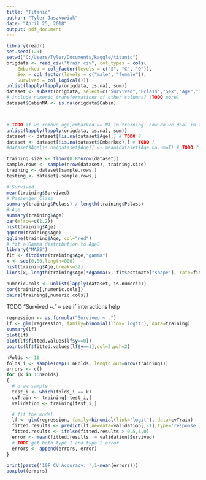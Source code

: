 ```yaml
---
title: "Titanic"
author: "Tyler Jaszkowiak"
date: "April 25, 2018"
output: pdf_document
---
```



```r
library(readr)
set.seed(123)
setwd("C:/Users/Tyler/Documents/kaggle/titanic")
origdata <- read_csv("train.csv", col_types = cols(
    Embarked = col_factor(levels = c("S", "C", "Q")),
    Sex = col_factor(levels = c("male", "female")),
    Survived = col_logical()))
unlist(lapply(lapply(origdata, is.na), sum))
dataset <- subset(origdata, select=c("Survived","Pclass","Sex","Age","SibSp","Parch","Fare","Embarked"))
# include numeric transformations of other columns? (TODO more)
dataset$CabinNA <- is.na(origdata$Cabin)



# TODO if we remove age,embarked == NA in training: how do we deal in testing? in final submission?
unlist(lapply(lapply(origdata, is.na), sum))
dataset <- dataset[!is.na(dataset$Age),] # TODO ?
dataset <- dataset[!is.na(dataset$Embarked),] # TODO ?
#dataset$Age[is.na(dataset$Age)] <- mean(dataset$Age,na.rm=T) # TODO ?
```

```r
training.size <- floor(0.8*nrow(dataset))
sample.rows <- sample(nrow(dataset), training.size)
training <- dataset[sample.rows,]
testing <- dataset[-sample.rows,]
```


```r
# Survived
mean(training$Survived)
# Passenger Class
summary(training$Pclass) / length(training$Pclass)
# Age
summary(training$Age)
par(mfrow=c(1,2))
hist(training$Age)
qqnorm(training$Age)
qqline(training$Age, col="red")
# fit a Gamma distribution to Age?
library("MASS")
fit <- fitdistr(training$Age,"gamma")
x <- seq(0,80,length=800)
hist(training$Age,breaks=32)
lines(x, length(training$Age)*dgamma(x, fit$estimate["shape"], rate=fit$estimate["rate"]), col=2, lty=2)
```


```r
numeric.cols <- unlist(lapply(dataset, is.numeric))
cor(training[,numeric.cols])
pairs(training[,numeric.cols])
```

TODO "Survived ~." -- see if interactions help
```r
regression <- as.formula("Survived ~ .")
lf <- glm(regression, family=binomial(link='logit'), data=training)
summary(lf)
plot(lf)
plot(lf$fitted.values[lf$y==0])
points(lf$fitted.values[lf$y==1],col=2,pch=2)
```

```r
nFolds <- 10
folds_i <- sample(rep(1:nFolds, length.out=nrow(training)))
errors <- c()
for (k in 1:nFolds)
{
  # draw sample
  test_i <- which(folds_i == k)
  cvTrain <- training[-test_i,]
  validation <- training[test_i,]

  # fit the model
  lf <- glm(regression, family=binomial(link='logit'), data=cvTrain)
  fitted.results <- predict(lf,newdata=validation[,-1],type='response')
  fitted.results <- ifelse(fitted.results > 0.5,1,0)
  error <- mean(fitted.results != validation$Survived)
  # TODO get both type 1 and type 2 error
  errors <- append(errors, error)
}

print(paste('10F CV Accuracy: ',1-mean(errors)))
boxplot(errors)
```

